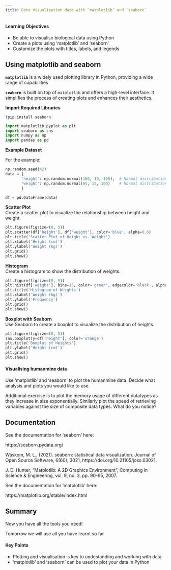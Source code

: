 ```yaml
---
title: Data Visualisation data with `matplotlib` and `seaborn`
---
```


::: {.callout-tip}
#### Learning Objectives

- Be able to visualise biological data using Python
- Create a plots using 'matplotlib' and 'seaborn'
- Customize the plots with titles, labels, and legends
:::


## Using matplotlib and seaborn

**`matplotlib`** is a widely used plotting library in Python, providing a wide range of capabilities

**`seaborn`** is built on top of `matplotlib` and offers a high-level interface. It simplifies the process of creating plots and enhances their aesthetics.

**Import Required Libraries**  
 
`!pip install seaborn`
```python
import matplotlib.pyplot as plt 
import seaborn as sns 
import numpy as np
import pandas as pd
``` 

**Example Dataset**  

For the example: 

```python
np.random.seed(42)  
data = {  
       'height': np.random.normal(160, 10, 100),  # Normal distribution (mean=160, std=10)  
       'weight': np.random.normal(65, 15, 100)    # Normal distribution (mean=65, std=15)  
       } 

df = pd.DataFrame(data)
```

**Scatter Plot**  
Create a scatter plot to visualize the relationship between height and weight.

```python
plt.figure(figsize=(8, 5))  
plt.scatter(df['height'], df['weight'], color='blue', alpha=0.6) 
plt.title('Scatter Plot of Height vs. Weight')  
plt.xlabel('Height (cm)')  
plt.ylabel('Weight (kg)')  
plt.grid()  
plt.show()
```
**Histogram**  
Create a histogram to show the distribution of weights.

```python
plt.figure(figsize=(8, 5)) 
plt.hist(df['weight'], bins=15, color='green', edgecolor='black', alpha=0.7)  
plt.title('Histogram of Weights')  
plt.xlabel('Weight (kg)')  
plt.ylabel('Frequency')  
plt.grid()  
plt.show()
```

**Boxplot with Seaborn**  
Use Seaborn to create a boxplot to visualize the distribution of heights.

```python
plt.figure(figsize=(8, 5))  
sns.boxplot(y=df['height'], color='orange')  
plt.title('Boxplot of Heights')  
plt.ylabel('Height (cm)')  
plt.grid() 
plt.show()
```
::: {.callout-exercise}
#### Visualising humanmine data

Use 'matplotlib' and 'seaborn' to plot the humanmine data. Decide what analysis and plots you would like to use.

Additional exercise is to plot the memory usage of different datatypes as they increase in size exponentially.
Similarly plot the speed of retrieving variables against the size of composite data types.
What do you notice?

:::


## Documentation

See the documentation for 'seaborn' here:

https://seaborn.pydata.org/

Waskom, M. L., (2021). seaborn: statistical data visualization. Journal of Open Source Software, 6(60), 3021, https://doi.org/10.21105/joss.03021.

J. D. Hunter, "Matplotlib: A 2D Graphics Environment", Computing in Science & Engineering, vol. 9, no. 3, pp. 90-95, 2007.

See the documentation for 'matplotlib' here:

https://matplotlib.org/stable/index.html



## Summary

Now you have all the tools you need! 

Tomorrow we will use all you have learnt so far

::: {.callout-tip}
#### Key Points

- Plotting and visualisation is key to undestanding and working with data
- 'matplotlib' and 'seaborn' can be used to plot your data in Python

:::
